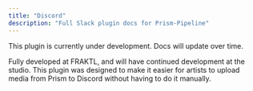 ```yaml
---
title: "Discord"
description: "Full Slack plugin docs for Prism-Pipeline"
---
```

<Warning>This plugin is currently under development. Docs will update over time.</Warning>

Fully developed at FRAKTL, and will have continued development at the studio. This plugin was designed to make it easier
for artists to upload media from Prism to Discord without having to do it manually.
